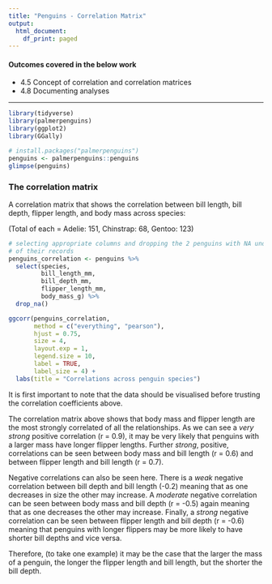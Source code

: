 ```yaml
---
title: "Penguins - Correlation Matrix"
output:
  html_document:
    df_print: paged
---
```


#### Outcomes covered in the below work 

* 4.5 Concept of correlation and correlation matrices
* 4.8 Documenting analyses

<hr>

```r
library(tidyverse)
library(palmerpenguins)
library(ggplot2)
library(GGally)
```


```r
# install.packages("palmerpenguins")
penguins <- palmerpenguins::penguins 
glimpse(penguins)
```


### The correlation matrix

A correlation matrix that shows the correlation between bill length, bill depth, 
flipper length, and body mass across species:

(Total of each = Adelie: 151, Chinstrap: 68, Gentoo: 123)

```r
# selecting appropriate columns and dropping the 2 penguins with NA under all 
# of their records 
penguins_correlation <- penguins %>% 
  select(species, 
         bill_length_mm, 
         bill_depth_mm, 
         flipper_length_mm, 
         body_mass_g) %>% 
  drop_na()
```

```r
ggcorr(penguins_correlation, 
       method = c("everything", "pearson"), 
       hjust = 0.75, 
       size = 4, 
       layout.exp = 1,
       legend.size = 10, 
       label = TRUE, 
       label_size = 4) +
  labs(title = "Correlations across penguin species") 

```

It is first important to note that the data should be visualised before trusting 
the correlation coefficients above. 

The correlation matrix above shows that body mass and flipper length are the 
most strongly correlated of all the relationships. As we can see a *very strong* 
positive correlation (r = 0.9), it may be very likely that penguins with a 
larger mass have longer flipper lengths. Further *strong*, positive, correlations 
can be seen between body mass and bill length (r = 0.6) and between flipper 
length and bill length (r = 0.7). 

Negative correlations can also be seen here. There is a *weak* negative correlation 
between bill depth and bill length (-0.2) meaning that as one decreases in size 
the other may increase. A *moderate* negative correlation can be seen 
between body mass and bill depth (r = -0.5) again meaning that as one decreases 
the other may increase. Finally, a *strong* negative correlation can be 
seen between flipper length and bill depth (r = -0.6) meaning that penguins with 
longer flippers may be more likely to have shorter bill depths and vice versa. 

Therefore, (to take one example) it may be the case that the larger the mass 
of a penguin, the longer the flipper length and bill length, but the shorter the 
bill depth. 


